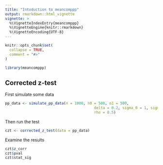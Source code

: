 ```yaml
---
title: "Intoduction to meancomppp"
output: rmarkdown::html_vignette
vignette: >
  %\VignetteIndexEntry{meancomppp}
  %\VignetteEngine{knitr::rmarkdown}
  %\VignetteEncoding{UTF-8}
---
```


```r
knitr::opts_chunk$set(
  collapse = TRUE,
  comment = "#>"
)
```

```r
library(meancomppp)
```

## Corrected z-test
First simulate some data
```r
pp_data <- simulate_pp_data(n = 1000, n0 = 500, n1 = 500,
                                         delta = 0.2, sigma_0 = 1, sigma_1 = 1.5,
                                         rho = 0.5)
```

Then run the test
```r
czt <- corrected_z_test(data = pp_data)
```

Examine the results
```r
czt$z_corr
czt$pval
czt$stat_sig
```



